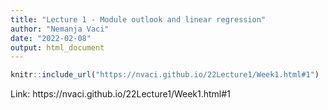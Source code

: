 ```yaml
---
title: "Lecture 1 - Module outlook and linear regression"
author: "Nemanja Vaci"
date: "2022-02-08"
output: html_document
---
```


```r
knitr::include_url("https://nvaci.github.io/22Lecture1/Week1.html#1")
```

Link: https://nvaci.github.io/22Lecture1/Week1.html#1